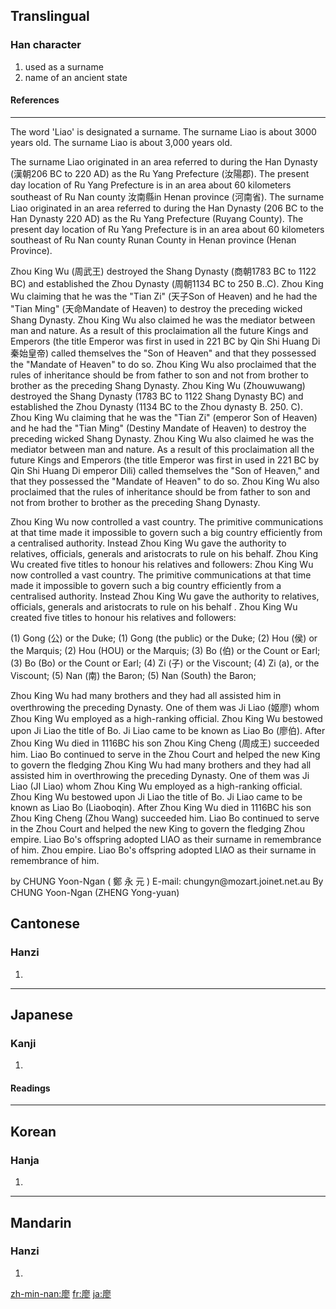 ==Translingual==
===Han character===
{{Han char|rn=53|rad=广|as=11|sn=14|four=0022<sub>2</sub>|canj=戈尸一竹 (ISMH)}}
# used as a surname
# name of an ancient state
====References====
{{Han ref|kx=0350.050|dkj=09464|dj=0661.070|hdz=20900.070|uh=5ED6|ud=24278|bh=B9F9|bd=47609}}
----
The word 'Liao' is designated a surname. 
The surname Liao is about 3000 years old. The surname Liao is about 3,000 years old. 

The surname Liao originated in an area referred to during the Han Dynasty (漢朝206 BC to 220 AD) as the Ru Yang Prefecture (汝陽郡). The present day location of Ru Yang Prefecture is in an area about 60 kilometers southeast of Ru Nan county 汝南縣in Henan province (河南省). The surname Liao originated in an area referred to during the Han Dynasty (206 BC to the Han Dynasty 220 AD) as the Ru Yang Prefecture (Ruyang County). The present day location of Ru Yang Prefecture is in an area about 60 kilometers southeast of Ru Nan county Runan County in Henan province (Henan Province). 

Zhou King Wu (周武王) destroyed the Shang Dynasty (商朝1783 BC to 1122 BC) and established the Zhou Dynasty (周朝1134 BC to 250 B..C). Zhou King Wu claiming that he was the "Tian Zi" (天子Son of Heaven) and he had the "Tian Ming" (天命Mandate of Heaven) to destroy the preceding wicked Shang Dynasty. Zhou King Wu also claimed he was the mediator between man and nature. As a result of this proclaimation all the future Kings and Emperors (the title Emperor was first in used in 221 BC by Qin Shi Huang Di 秦始皇帝) called themselves the "Son of Heaven" and that they possessed the "Mandate of Heaven"  to do so. Zhou King Wu also proclaimed that the rules of inheritance should be from father to son and not from brother to brother as the preceding Shang Dynasty. Zhou King Wu (Zhouwuwang) destroyed the Shang Dynasty (1783 BC to 1122 Shang Dynasty BC) and established the Zhou Dynasty (1134 BC to the Zhou dynasty B. 250. C). Zhou King Wu claiming that he was the "Tian Zi" (emperor Son of Heaven) and he had the "Tian Ming" (Destiny Mandate of Heaven) to destroy the preceding wicked Shang Dynasty. Zhou King Wu also claimed he was the mediator between man and nature. As a result of this proclaimation all the future Kings and Emperors (the title Emperor was first in used in 221 BC by Qin Shi Huang Di emperor Dili) called themselves the "Son of Heaven," and that they possessed the "Mandate of Heaven" to do so. Zhou King Wu also proclaimed that the rules of inheritance should be from father to son and not from brother to brother as the preceding Shang Dynasty. 

Zhou King Wu now controlled a vast country. The primitive communications at that time made it impossible to govern such a big country efficiently from a centralised authority. Instead Zhou King Wu gave the authority to relatives, officials, generals and aristocrats to rule on his behalf. Zhou King Wu created five titles to honour his relatives and followers: Zhou King Wu now controlled a vast country. The primitive communications at that time made it impossible to govern such a big country efficiently from a centralised authority. Instead Zhou King Wu gave the authority to relatives, officials, generals and aristocrats to rule on his behalf . Zhou King Wu created five titles to honour his relatives and followers: 

(1) Gong (公) or the  Duke; (1) Gong (the public) or the Duke; 
(2) Hou (侯) or the Marquis; (2) Hou (HOU) or the Marquis; 
(3) Bo (伯) or the Count or Earl; (3) Bo (Bo) or the Count or Earl; 
(4) Zi  (子) or the Viscount; (4) Zi (a), or the Viscount; 
(5) Nan (南) the Baron; (5) Nan (South) the Baron; 

Zhou King Wu had many brothers and they had all assisted him in overthrowing the preceding Dynasty. One of them was Ji Liao (姬廖) whom Zhou King Wu employed as a high-ranking official. Zhou King Wu bestowed upon Ji Liao the title of Bo. Ji Liao came to be known as Liao Bo (廖伯). After Zhou King Wu died in 1116BC his son Zhou King Cheng (周成王) succeeded him. Liao Bo continued to serve in the Zhou Court and helped the new King to govern the fledging Zhou King Wu had many brothers and they had all assisted him in overthrowing the preceding Dynasty. One of them was Ji Liao (JI Liao) whom Zhou King Wu employed as a high-ranking official. Zhou King Wu bestowed upon Ji Liao the title of Bo. Ji Liao came to be known as Liao Bo (Liaoboqin). After Zhou King Wu died in 1116BC his son Zhou King Cheng (Zhou Wang) succeeded him. Liao Bo continued to serve in the Zhou Court and helped the new King to govern the fledging 
Zhou empire. Liao Bo's offspring adopted LIAO as their surname in remembrance of him. Zhou empire. Liao Bo's offspring adopted LIAO as their surname in remembrance of him. 

by CHUNG Yoon-Ngan  (   鄭   永   元   ) E-mail: chungyn@mozart.joinet.net.au By CHUNG Yoon-Ngan (ZHENG Yong-yuan)

==Cantonese==
===Hanzi===
{{yue-hanzi|jyut=|y=liu6}}
# {{defn|Cantonese}}
----
==Japanese==
===Kanji===
{{ja-kanji|grade=|rs=广11}}
# {{defn|Japanese}} 
====Readings====
{{ja-readings|on=[[りょう]] (ryō)|kun=[[むなしい]] (munashii)}}
----
==Korean==
===Hanja===
{{ko-hanja|hangeul=료|rv=ryo|mr=ryo}}
# {{defn|Korean}}
----
==Mandarin==
===Hanzi===
{{cmn-hanzi|pin=[[liào]] ([[liao4]]), [[wú]] ([[wu2]])|wg=liao<sup>4</sup>, wu<sup>2</sup>}}
# {{defn|Mandarin}}

[[zh-min-nan:廖]]
[[fr:廖]]
[[ja:廖]]